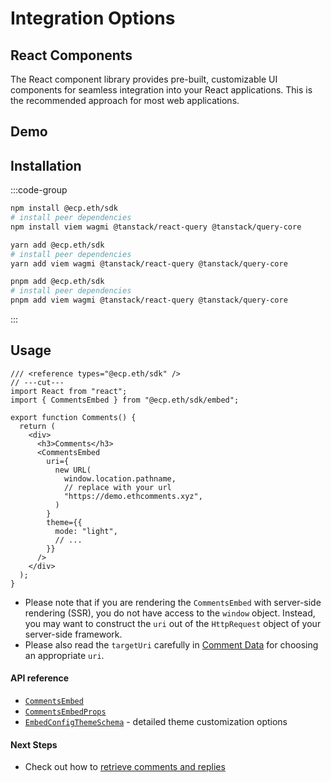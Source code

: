 
# Integration Options

## React Components

The React component library provides pre-built, customizable UI components for seamless integration into your React applications.
This is the recommended approach for most web applications.

## Demo

<ScrollToCommentButton />

## Installation

:::code-group

```bash [npm]
npm install @ecp.eth/sdk
# install peer dependencies
npm install viem wagmi @tanstack/react-query @tanstack/query-core
```

```bash [yarn]
yarn add @ecp.eth/sdk
# install peer dependencies
yarn add viem wagmi @tanstack/react-query @tanstack/query-core
```

```bash [pnpm]
pnpm add @ecp.eth/sdk
# install peer dependencies
pnpm add viem wagmi @tanstack/react-query @tanstack/query-core
```

:::

## Usage

```tsx twoslash
/// <reference types="@ecp.eth/sdk" />
// ---cut---
import React from "react";
import { CommentsEmbed } from "@ecp.eth/sdk/embed";

export function Comments() {
  return (
    <div>
      <h3>Comments</h3>
      <CommentsEmbed
        uri={
          new URL(
            window.location.pathname,
            // replace with your url
            "https://demo.ethcomments.xyz",
          )
        }
        theme={{
          mode: "light",
          // ...
        }}
      />
    </div>
  );
}
```

- Please note that if you are rendering the `CommentsEmbed` with server-side rendering (SSR), you do not have access to the `window` object.
  Instead, you may want to construct the `uri` out of the `HttpRequest` object of your server-side framework.
- Please also read the `targetUri` carefully in [Comment Data](/comment-data-props) for choosing an appropriate `uri`.

#### API reference

- [`CommentsEmbed`](/sdk-reference/embed/functions/CommentsEmbed)
- [`CommentsEmbedProps`](/sdk-reference/embed/type-aliases/CommentsEmbedProps)
- [`EmbedConfigThemeSchema`](/sdk-reference/embed/variables/EmbedConfigThemeSchema) - detailed theme customization options

#### Next Steps

- Check out how to [retrieve comments and replies](/indexer/read-comments/)

